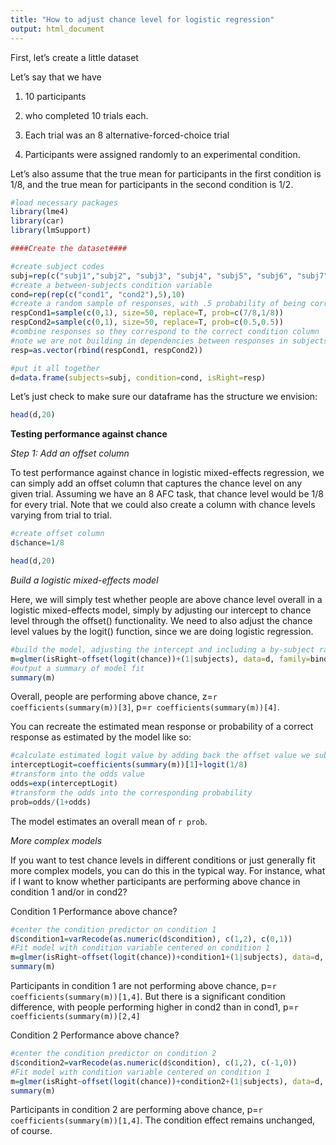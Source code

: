 ```yaml
---
title: "How to adjust chance level for logistic regression"
output: html_document
---
```


First, let's create a little dataset

Let's say that we have 

1) 10 participants

2) who completed 10 trials each.

3) Each trial was an 8 alternative-forced-choice trial

4) Participants were assigned randomly to an experimental condition.


Let's also assume that the true mean for participants in the first condition is 1/8, and the true mean for participants in the second condition is 1/2.


```r
#load necessary packages
library(lme4)
library(car)
library(lmSupport)
```

```r
####Create the dataset####

#create subject codes
subj=rep(c("subj1","subj2", "subj3", "subj4", "subj5", "subj6", "subj7", "subj8", "subj9", "subj10"),10)
#create a between-subjects condition variable 
cond=rep(rep(c("cond1", "cond2"),5),10)
#create a random sample of responses, with .5 probability of being correct overall
respCond1=sample(c(0,1), size=50, replace=T, prob=c(7/8,1/8))
respCond2=sample(c(0,1), size=50, replace=T, prob=c(0.5,0.5))
#combine responses so they correspond to the correct condition column
#note we are not building in dependencies between responses in subjects
resp=as.vector(rbind(respCond1, respCond2))

#put it all together
d=data.frame(subjects=subj, condition=cond, isRight=resp)
```

Let's just check to make sure our dataframe has the structure we envision:


```r
head(d,20)
```

**Testing performance against chance**

*Step 1: Add an offset column*

To test performance against chance in logistic mixed-effects regression, we can simply add an offset column that captures the chance level on any given trial. Assuming we have an 8 AFC task, that chance level would be 1/8 for every trial. Note that we could also create a column with chance levels varying from trial to trial.


```r
#create offset column
d$chance=1/8

head(d,20)
```

*Build a logistic mixed-effects model*

Here, we will simply test whether people are above chance level overall in a logistic mixed-effects model, simply by adjusting our intercept to chance level through the offset() functionality. We need to also adjust the chance level values by the logit() function, since we are doing logistic regression.

```r
#build the model, adjusting the intercept and including a by-subject random intercept
m=glmer(isRight~offset(logit(chance))+(1|subjects), data=d, family=binomial)
#output a summary of model fit
summary(m)
```

Overall, people are performing above chance, z=`r coefficients(summary(m))[3]`, p=`r coefficients(summary(m))[4]`.

You can recreate the estimated mean response or probability of a correct response as estimated by the model like so:
```r
#calculate estimated logit value by adding back the offset value we subtracted
interceptLogit=coefficients(summary(m))[1]+logit(1/8)
#transform into the odds value
odds=exp(interceptLogit)
#transform the odds into the corresponding probability
prob=odds/(1+odds)
```


The model estimates an overall mean of `r prob`.

*More complex models*

If you want to test chance levels in different conditions or just generally fit more complex models, you can do this in the typical way. For instance, what if I want to know whether participants are performing above chance in condition 1 and/or in cond2?


Condition 1 Performance above chance?

```r
#center the condition predictor on condition 1
d$condition1=varRecode(as.numeric(d$condition), c(1,2), c(0,1))
#Fit model with condition variable centered on condition 1
m=glmer(isRight~offset(logit(chance))+condition1+(1|subjects), data=d, family=binomial)
summary(m)
```

Participants in condition 1 are not performing above chance, p=`r coefficients(summary(m))[1,4]`. But there is a significant condition difference, with people performing higher in cond2 than in cond1, p=`r coefficients(summary(m))[2,4]`


Condition 2 Performance above chance?

```r
#center the condition predictor on condition 2
d$condition2=varRecode(as.numeric(d$condition), c(1,2), c(-1,0))
#Fit model with condition variable centered on condition 1
m=glmer(isRight~offset(logit(chance))+condition2+(1|subjects), data=d, family=binomial)
summary(m)
```

Participants in condition 2 are performing above chance, p=`r coefficients(summary(m))[1,4]`. The condition effect remains unchanged, of course.
